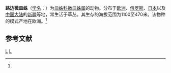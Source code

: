 {{Speciesbox
| taxon = Microneta viaria
| image = Microneta viaria male.jpg
| binomial_authority = (Blackwall, 1841)<ref name='id13308'>{{cite web| url =http://www.bioinfo.cn/db05/BjdwSpecies.php?action=view&id=13308| title =路边微皿蛛| work =《中国动物物种编目数据库》| publisher =中国科学院微生物研究所| author =中国科学院动物研究所| accessdate =2009-04-28| deadurl =yes| archiveurl =https://web.archive.org/web/20160305032230/http://www.bioinfo.cn/db05/BjdwSpecies.php?action=view&id=13308| archivedate =2016-03-05}}</ref>
}}

'''路边微皿蛛'''（[[学名|学名]]：{{lang|la|''Microneta viaria''}}）为[[皿蛛科|皿蛛科]][[微皿蛛属|微皿蛛属]]的动物。分布于[[欧洲|欧洲]]、[[俄罗斯|俄罗斯]]、[[日本|日本]]以及[[中国大陆|中国大陆]]的[[新疆|新疆]]等地，常生活于草丛。其生存的海拔范围为1100至470米。该物种的模式产地在欧洲。<ref name='id13308'/>

== 参考文献 ==
{{reflist}}

{{蜘蛛小作品}}

{{taxonbar}}
[[Category:_1841年描述的动物|L]]
[[Category:微皿蛛属|L]]